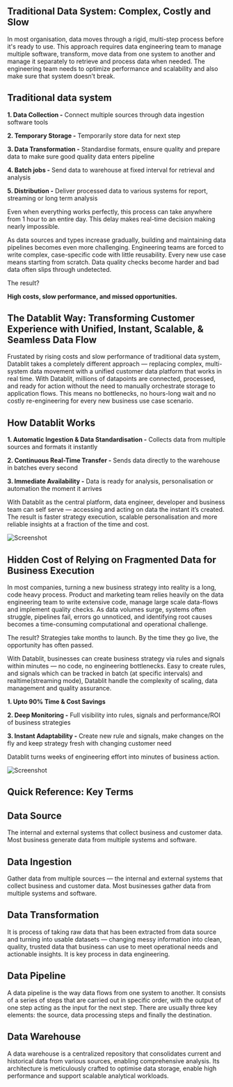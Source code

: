 ## Traditional Data System: Complex, Costly and Slow

In most organisation, data moves through a rigid, multi-step process before it's ready to use.
This approach requires data engineering team to manage multiple software, transform, move data from one system to another and manage it separately to retrieve and process data when needed. The engineering team needs to optimize performance and scalability and also make sure that system doesn’t break.

## Traditional data system

**1. Data Collection -** Connect multiple sources through data ingestion software tools

**2. Temporary Storage -** Temporarily store data for next step

**3. Data Transformation -** Standardise formats, ensure quality and prepare data to make sure good quality data enters pipeline

**4. Batch jobs -** Send data to warehouse at fixed interval for retrieval and analysis

**5. Distribution -** Deliver processed data to various systems for report, streaming or long term analysis

Even when everything works perfectly, this process can take anywhere from 1 hour to an entire day. This delay makes real-time decision making nearly impossible.

As data sources and types increase gradually, building and maintaining data pipelines becomes even more challenging. Engineering teams are forced to write complex, case-specific code with little reusability. Every new use case means starting from scratch. Data quality checks become harder and bad data often slips through undetected.

The result?

**High costs, slow performance, and missed opportunities.**

## The Datablit Way: Transforming Customer Experience with Unified, Instant, Scalable, & Seamless Data Flow

Frustated by rising costs and slow performance of traditional data system,
Datablit takes a completely different approach — replacing complex, multi-system data movement with a unified customer data platform that works in real time.
With Datablit, millions of datapoints are connected, processed, and ready for action without the need to manually orchestrate storage to application flows. This means no bottlenecks, no hours-long wait and no costly re-engineering for every new business use case scenario.

## How Datablit Works

**1. Automatic Ingestion & Data Standardisation -** Collects data from multiple sources and formats it instantly

**2. Continuous Real-Time Transfer -** Sends data directly to the warehouse in batches every second

**3. Immediate Availability -** Data is ready for analysis, personalisation or automation the moment it arrives

With Datablit as the central platform, data engineer, developer and business team can self serve — accessing and acting on data the instant it’s created. The result is faster strategy execution, scalable personalisation and more reliable insights at a fraction of the time and cost.

![Screenshot](/datasystem.svg)

## Hidden Cost of Relying on Fragmented Data for Business Execution

In most companies, turning a new business strategy into reality is a long, code heavy process.
Product and marketing team relies heavily on the data engineering team to write extensive code, manage large scale data-flows and implement quality checks. As data volumes surge, systems often struggle, pipelines fail, errors go unnoticed, and identifying root causes becomes a time-consuming computational and operational challenge.

The result? Strategies take months to launch. By the time they go live, the opportunity has often passed.

With Datablit, businesses can create business strategy via rules and signals within minutes — no code, no engineering bottlenecks. Easy to create rules, and signals which can be tracked in batch (at specific intervals) and realtime(streaming mode), Datablit handle the complexity of scaling, data management and quality assurance.

**1. Upto 90% Time & Cost Savings**

**2. Deep Monitoring -** Full visibility into rules, signals and performance/ROI of business strategies

**3. Instant Adaptability -** Create new rule and signals, make changes on the fly and keep strategy fresh with changing customer need

Datablit turns weeks of engineering effort into minutes of business action.

![Screenshot](/bs.svg)

## Quick Reference: Key Terms

## Data Source

The internal and external systems that collect business and customer data. Most business generate data from multiple systems and software.

## Data Ingestion

Gather data from multiple sources — the internal and external systems that collect business and customer data. Most businesses gather data from multiple systems and software.

## Data Transformation

It is process of taking raw data that has been extracted from data source and turning into usable datasets — changing messy information into clean, quality, trusted data that business can use to meet operational needs and actionable insights. It is key process in data engineering.

## Data Pipeline

A data pipeline is the way data flows from one system to another. It consists of a series of steps that are carried out in specific order, with the output of one step acting as the input for the next step. There are usually three key elements: the source, data processing steps and finally the destination.

## Data Warehouse

A data warehouse is a centralized repository that consolidates current and historical data from various sources, enabling comprehensive analysis. Its architecture is meticulously crafted to optimise data storage, enable high performance and support scalable analytical workloads.
